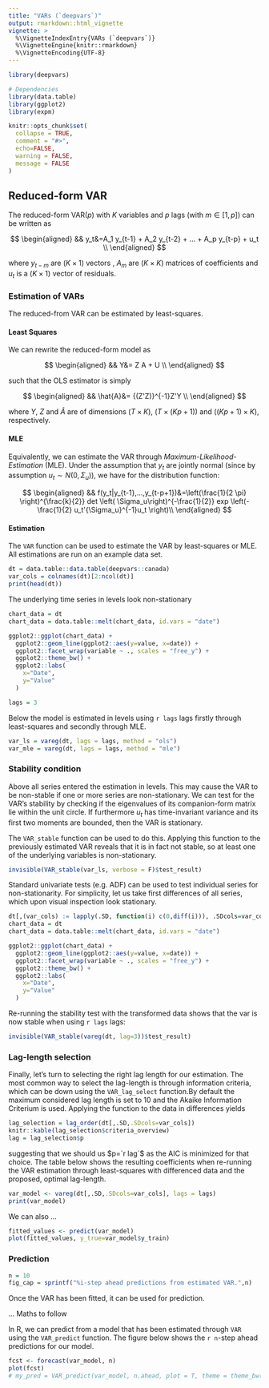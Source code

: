 ```yaml
---
title: "VARs (`deepvars`)"
output: rmarkdown::html_vignette
vignette: >
  %\VignetteIndexEntry{VARs (`deepvars`)}
  %\VignetteEngine{knitr::rmarkdown}
  %\VignetteEncoding{UTF-8}
---
```


```r
library(deepvars)

# Dependencies
library(data.table)
library(ggplot2)
library(expm)

knitr::opts_chunk$set(
  collapse = TRUE,
  comment = "#>",
  echo=FALSE,
  warning = FALSE, 
  message = FALSE
)
```

## Reduced-form VAR 

The reduced-form VAR($p$) with $K$ variables and $p$ lags (with $m \in [1,p]$) can be written as

$$
\begin{aligned}
&& y_t&=A_1 y_{t-1} + A_2 y_{t-2} + ... + A_p y_{t-p} + u_t \\
\end{aligned}
$$

where $y_{t-m}$ are $(K \times 1)$ vectors , $A_m$ are $(K \times K)$ matrices of coefficients and $u_t$ is a $(K \times 1)$ vector of residuals. 

### Estimation of VARs 

The reduced-from VAR can be estimated by least-squares. 

#### Least Squares

We can rewrite the reduced-form model as 

$$
\begin{aligned}
&& Y&= Z A + U \\
\end{aligned}
$$

such that the OLS estimator is simply

$$
\begin{aligned}
&& \hat{A}&= {(Z'Z)}^{-1}Z'Y  \\
\end{aligned}
$$

where $Y$, $Z$ and $\hat{A}$ are of dimensions $(T \times K)$, $(T \times (Kp+1))$ and $((Kp+1) \times K)$, respectively.  

#### MLE

Equivalently, we can estimate the VAR through *Maximum-Likelihood-Estimation* (MLE). Under the assumption that $y_t$ are jointly normal (since by assumption $u_t \sim N(0, \Sigma_u)$), we have for the distribution function:

$$
\begin{aligned}
&& f(y_t|y_{t-1},...,y_{t-p+1})&=\left(\frac{1}{2 \pi} \right)^{\frac{k}{2}} det \left( \Sigma_u\right)^{-\frac{1}{2}}  exp \left(-\frac{1}{2} u_t'{\Sigma_u}^{-1}u_t \right)\\
\end{aligned}
$$

#### Estimation

The `VAR` function can be used to estimate the VAR by least-squares or MLE. All estimations are run on an example data set. 

```r
dt = data.table::data.table(deepvars::canada)
var_cols = colnames(dt)[2:ncol(dt)]
print(head(dt))
```

The underlying time series in levels look non-stationary 

```r
chart_data = dt
chart_data = data.table::melt(chart_data, id.vars = "date")

ggplot2::ggplot(chart_data) +
  ggplot2::geom_line(ggplot2::aes(y=value, x=date)) +
  ggplot2::facet_wrap(variable ~ ., scales = "free_y") +
  ggplot2::theme_bw() +
  ggplot2::labs(
    x="Date",
    y="Value"
  )
```


```r
lags = 3
```

Below the model is estimated in levels using `r lags` lags firstly through least-squares and secondly through MLE. 

```r
var_ls = vareg(dt, lags = lags, method = "ols")
var_mle = vareg(dt, lags = lags, method = "mle")
```

### Stability condition

Above all series entered the estimation in levels. This may cause the VAR to be non-stable if one or more series are non-stationary. We can test for the VAR's stability by checking if the eigenvalues of its companion-form matrix lie within the unit circle. If furthermore $u_t$ has time-invariant variance and its first two moments are bounded, then the VAR is stationary. 

The `VAR_stable` function can be used to do this. Applying this function to the previously estimated VAR reveals that it is in fact not stable, so at least one of the underlying variables is non-stationary. 

```r
invisible(VAR_stable(var_ls, verbose = F)$test_result)
```

Standard univariate tests (e.g. ADF) can be used to test individual series for non-stationarity. For simplicity, let us take first differences of all series, which upon visual inspection look stationary. 

```r
dt[,(var_cols) := lapply(.SD, function(i) c(0,diff(i))), .SDcols=var_cols]
chart_data = dt
chart_data = data.table::melt(chart_data, id.vars = "date")

ggplot2::ggplot(chart_data) +
  ggplot2::geom_line(ggplot2::aes(y=value, x=date)) +
  ggplot2::facet_wrap(variable ~ ., scales = "free_y") +
  ggplot2::theme_bw() +
  ggplot2::labs(
    x="Date",
    y="Value"
  )
```

Re-running the stability test with the transformed data shows that the var is now stable when using `r lags` lags:

```r
invisible(VAR_stable(vareg(dt, lag=3))$test_result)
```


### Lag-length selection

Finally, let's turn to selecting the right lag length for our estimation. The most common way to select the lag-length is through information criteria, which can be down using the `VAR_lag_select` function.By default the maximum considered lag length is set to 10 and the Akaike Information Criterium is used. Applying the function to the data in differences yields

```r
lag_selection = lag_order(dt[,.SD,.SDcols=var_cols])
knitr::kable(lag_selection$criteria_overview)
lag = lag_selection$p
```

suggesting that we should us $p=`r lag`$ as the AIC is minimized for that choice. The table below shows the resulting coefficients when re-running the VAR estimation through least-squares with differenced data and the proposed, optimal lag-length. 

```r
var_model <- vareg(dt[,.SD,.SDcols=var_cols], lags = lags)
print(var_model)
```

We can also ...

```r
fitted_values <- predict(var_model)
plot(fitted_values, y_true=var_model$y_train)
```


### Prediction

```r
n = 10
fig_cap = sprintf("%i-step ahead predictions from estimated VAR.",n)
```

Once the VAR has been fitted, it can be used for prediction. 

... Maths to follow

In R, we can predict from a model that has been estimated through `VAR` using the `VAR_predict` function. The figure below shows the `r n`-step ahead predictions for our model. 

```r
fcst <- forecast(var_model, n)
plot(fcst)
# my_pred = VAR_predict(var_model, n.ahead, plot = T, theme = theme_bw())
```
